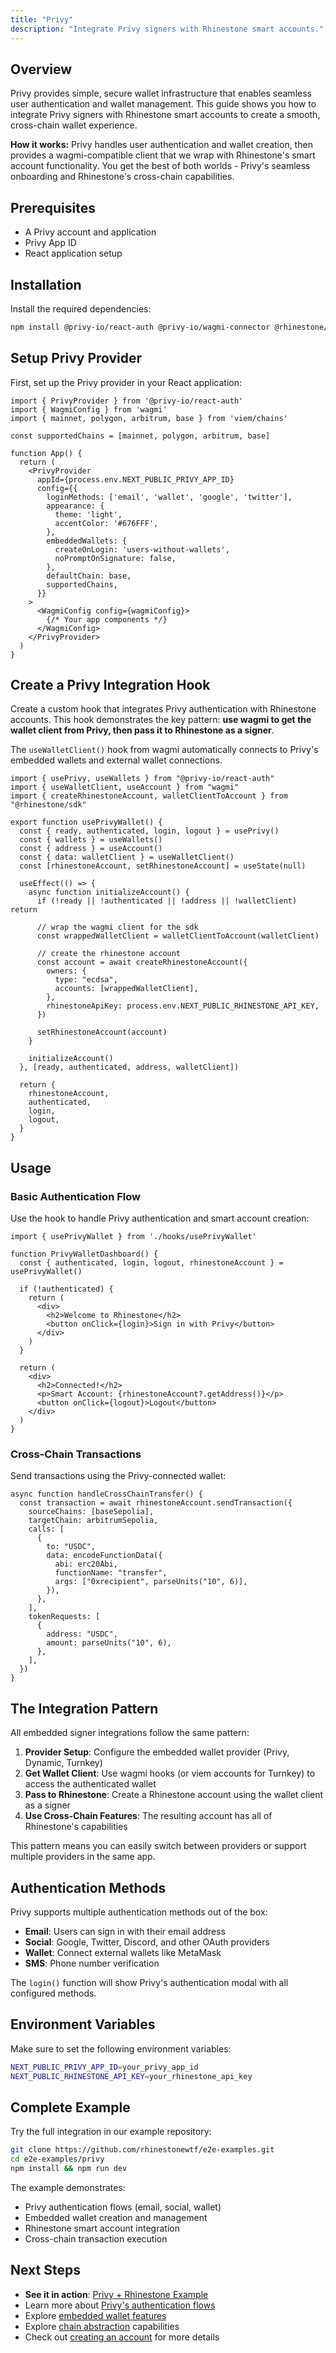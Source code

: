 ```yaml
---
title: "Privy"
description: "Integrate Privy signers with Rhinestone smart accounts."
---
```


## Overview

Privy provides simple, secure wallet infrastructure that enables seamless user authentication and wallet management. This guide shows you how to integrate Privy signers with Rhinestone smart accounts to create a smooth, cross-chain wallet experience.

**How it works:** Privy handles user authentication and wallet creation, then provides a wagmi-compatible client that we wrap with Rhinestone's smart account functionality. You get the best of both worlds - Privy's seamless onboarding and Rhinestone's cross-chain capabilities.

## Prerequisites

- A Privy account and application
- Privy App ID
- React application setup

## Installation

Install the required dependencies:

```bash
npm install @privy-io/react-auth @privy-io/wagmi-connector @rhinestone/sdk viem wagmi
```

## Setup Privy Provider

First, set up the Privy provider in your React application:

```tsx
import { PrivyProvider } from '@privy-io/react-auth'
import { WagmiConfig } from 'wagmi'
import { mainnet, polygon, arbitrum, base } from 'viem/chains'

const supportedChains = [mainnet, polygon, arbitrum, base]

function App() {
  return (
    <PrivyProvider
      appId={process.env.NEXT_PUBLIC_PRIVY_APP_ID}
      config={{
        loginMethods: ['email', 'wallet', 'google', 'twitter'],
        appearance: {
          theme: 'light',
          accentColor: '#676FFF',
        },
        embeddedWallets: {
          createOnLogin: 'users-without-wallets',
          noPromptOnSignature: false,
        },
        defaultChain: base,
        supportedChains,
      }}
    >
      <WagmiConfig config={wagmiConfig}>
        {/* Your app components */}
      </WagmiConfig>
    </PrivyProvider>
  )
}
```

## Create a Privy Integration Hook

Create a custom hook that integrates Privy authentication with Rhinestone accounts. This hook demonstrates the key pattern: **use wagmi to get the wallet client from Privy, then pass it to Rhinestone as a signer**.

<Note>The `useWalletClient()` hook from wagmi automatically connects to Privy's embedded wallets and external wallet connections.</Note>

```tsx
import { usePrivy, useWallets } from "@privy-io/react-auth"
import { useWalletClient, useAccount } from "wagmi"
import { createRhinestoneAccount, walletClientToAccount } from "@rhinestone/sdk"

export function usePrivyWallet() {
  const { ready, authenticated, login, logout } = usePrivy()
  const { wallets } = useWallets()
  const { address } = useAccount()
  const { data: walletClient } = useWalletClient()
  const [rhinestoneAccount, setRhinestoneAccount] = useState(null)

  useEffect(() => {
    async function initializeAccount() {
      if (!ready || !authenticated || !address || !walletClient) return

      // wrap the wagmi client for the sdk
      const wrappedWalletClient = walletClientToAccount(walletClient)

      // create the rhinestone account
      const account = await createRhinestoneAccount({
        owners: {
          type: "ecdsa",
          accounts: [wrappedWalletClient],
        },
        rhinestoneApiKey: process.env.NEXT_PUBLIC_RHINESTONE_API_KEY,
      })

      setRhinestoneAccount(account)
    }

    initializeAccount()
  }, [ready, authenticated, address, walletClient])

  return {
    rhinestoneAccount,
    authenticated,
    login,
    logout,
  }
}
```

## Usage

### Basic Authentication Flow

Use the hook to handle Privy authentication and smart account creation:

```tsx {4-6}
import { usePrivyWallet } from './hooks/usePrivyWallet'

function PrivyWalletDashboard() {
  const { authenticated, login, logout, rhinestoneAccount } = usePrivyWallet()

  if (!authenticated) {
    return (
      <div>
        <h2>Welcome to Rhinestone</h2>
        <button onClick={login}>Sign in with Privy</button>
      </div>
    )
  }

  return (
    <div>
      <h2>Connected!</h2>
      <p>Smart Account: {rhinestoneAccount?.getAddress()}</p>
      <button onClick={logout}>Logout</button>
    </div>
  )
}
```

### Cross-Chain Transactions

Send transactions using the Privy-connected wallet:

```tsx {2-14}
async function handleCrossChainTransfer() {
  const transaction = await rhinestoneAccount.sendTransaction({
    sourceChains: [baseSepolia],
    targetChain: arbitrumSepolia,
    calls: [
      {
        to: "USDC",
        data: encodeFunctionData({
          abi: erc20Abi,
          functionName: "transfer",
          args: ["0xrecipient", parseUnits("10", 6)],
        }),
      },
    ],
    tokenRequests: [
      {
        address: "USDC",
        amount: parseUnits("10", 6),
      },
    ],
  })
}
```

## The Integration Pattern

All embedded signer integrations follow the same pattern:

1. **Provider Setup**: Configure the embedded wallet provider (Privy, Dynamic, Turnkey)
2. **Get Wallet Client**: Use wagmi hooks (or viem accounts for Turnkey) to access the authenticated wallet
3. **Pass to Rhinestone**: Create a Rhinestone account using the wallet client as a signer
4. **Use Cross-Chain Features**: The resulting account has all of Rhinestone's capabilities

This pattern means you can easily switch between providers or support multiple providers in the same app.

## Authentication Methods

Privy supports multiple authentication methods out of the box:

- **Email**: Users can sign in with their email address
- **Social**: Google, Twitter, Discord, and other OAuth providers  
- **Wallet**: Connect external wallets like MetaMask
- **SMS**: Phone number verification

The `login()` function will show Privy's authentication modal with all configured methods.

## Environment Variables

Make sure to set the following environment variables:

```bash
NEXT_PUBLIC_PRIVY_APP_ID=your_privy_app_id
NEXT_PUBLIC_RHINESTONE_API_KEY=your_rhinestone_api_key
```

## Complete Example

Try the full integration in our example repository:

```bash
git clone https://github.com/rhinestonewtf/e2e-examples.git
cd e2e-examples/privy
npm install && npm run dev
```

The example demonstrates:
- Privy authentication flows (email, social, wallet)
- Embedded wallet creation and management
- Rhinestone smart account integration
- Cross-chain transaction execution

## Next Steps

- **See it in action**: [Privy + Rhinestone Example](https://github.com/rhinestonewtf/e2e-examples/tree/main/privy)
- Learn more about [Privy's authentication flows](https://docs.privy.io/) 
- Explore [embedded wallet features](https://docs.privy.io/guide/frontend/embedded/overview)
- Explore [chain abstraction](../../intents/unified-balance) capabilities  
- Check out [creating an account](../create-account) for more details